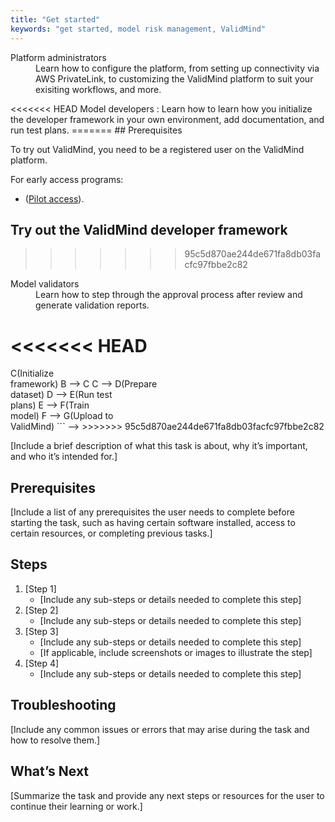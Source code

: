 ```yaml
---
title: "Get started"
keywords: "get started, model risk management, ValidMind"
---
```


Platform administrators
: Learn how to configure the platform, from setting up connectivity via AWS PrivateLink, to customizing the ValidMind platform to suit your exisiting workflows, and more. 

<<<<<<< HEAD
Model developers
: Learn how to learn how you initialize the developer framework in your own environment, add documentation, and run test plans. 
=======
## Prerequisites

To try out ValidMind, you need to be a registered user on the ValidMind platform. 

For early access programs:

- ([Pilot access](release-pilot.qmd)).

## Try out the ValidMind developer framework
>>>>>>> 95c5d870ae244de671fa8db03facfc97fbbe2c82

Model validators
: Learn how to step through the approval process after review and generate validation reports.

<<<<<<< HEAD
=======
<!---
```mermaid
%%| fig-width: 7
flowchart LR
  A(Notebook <i class='fa-brands fa-python'></i>)
  B(Notebook <i class='fa-brands fa-r-project'></i>)
  A --> C(Initialize<br>framework)
  B --> C
  C --> D(Prepare<br>dataset)
  D --> E(Run test<br>plans)
  E --> F(Train<br>model)
  F --> G(Upload to<br>ValidMind)
```
--->
>>>>>>> 95c5d870ae244de671fa8db03facfc97fbbe2c82

[Include a brief description of what this task is about, why it's important, and who it's intended for.]

## Prerequisites

[Include a list of any prerequisites the user needs to complete before starting the task, such as having certain software installed, access to certain resources, or completing previous tasks.]

## Steps

1. [Step 1]
   - [Include any sub-steps or details needed to complete this step]
2. [Step 2]
   - [Include any sub-steps or details needed to complete this step]
3. [Step 3]
   - [Include any sub-steps or details needed to complete this step]
   - [If applicable, include screenshots or images to illustrate the step]
4. [Step 4]
   - [Include any sub-steps or details needed to complete this step]

## Troubleshooting

[Include any common issues or errors that may arise during the task and how to resolve them.]

## What's Next

[Summarize the task and provide any next steps or resources for the user to continue their learning or work.]


